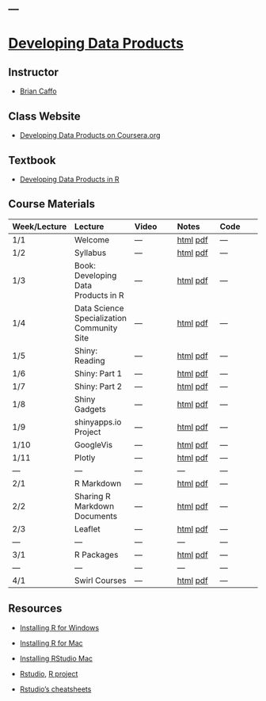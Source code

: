 ---
---

# [Developing Data Products](index.html)

## Instructor

- [Brian Caffo](http://www.bcaffo.com/)

## Class Website

- [Developing Data Products on Coursera.org](https://www.coursera.org/learn/data-products)

## Textbook

- [Developing Data Products in R](https://leanpub.com/ddp)


## Course Materials

| Week/Lecture  | Lecture  |  Video | Notes | Code |
|:------------|:------------|:------------|:------------|:------------|
| 1/1 | Welcome | --- | [html](welcome.html) [pdf](welcome.pdf)| --- |
| 1/2 | Syllabus | --- | [html](syllabus.html) [pdf](syllabus.pdf)| --- |
| 1/3 | Book: Developing Data Products in R | --- | [html](book.html) [pdf](book.pdf) | --- |
| 1/4 | Data Science Specialization Community Site | --- | [html](community.html) [pdf](community.pdf) | --- |
| 1/5 | Shiny: Reading | --- | [html](shiny.html) [pdf](shiny.pdf)| --- |
| 1/6 | Shiny: Part 1 | --- | [html](./Shiny_Part_1/Shiny_Part_1.html) [pdf](./Shiny_Part_1/Shiny_Part_1.pdf)| --- |
| 1/7 | Shiny: Part 2 | --- | [html](./Shiny_Part_2/Shiny_Part_2.html) [pdf](./Shiny_Part_2/Shiny_Part_2.pdf)| --- |
| 1/8 | Shiny Gadgets | --- | [html](./Shiny_Gadgets/Shiny_Gadgets.html) [pdf](./Shiny_Gadgets/Shiny_Gadgets.pdf)| --- |
| 1/9 | shinyapps.io Project | --- | [html](shinyproject.html) [pdf](shinyproject.pdf)| --- |
| 1/10 | GoogleVis | --- | [html](./googleVis/googleVis.html) [pdf](./googleVis/googleVis.pdf)| --- |
| 1/11 | Plotly | --- | [html](./plotly/plotly.html) [pdf](./plotly/plotly.pdf)| --- |
| --- | --- | --- | --- | --- |
| 2/1 | R Markdown | --- | [html](./R_Markdown/R_Markdown.html) [pdf](./R_Markdown/R_Markdown.pdf)| --- |
| 2/2 | Sharing R Markdown Documents | --- | [html](./R_Markdown/sharing.html) [pdf](./R_Markdown/sharing.pdf)| --- |
| 2/3 | Leaflet | --- | [html](./leaflet/leaflet.html) [pdf](./leaflet/leaflet.pdf)| --- |
| --- | --- | --- | --- | --- |
| 3/1 | R Packages | --- | [html](./RPackages/rpackages.html) [pdf](./RPackages/rpackages.pdf)| --- |
| --- | --- | --- | --- | --- |
| 4/1 | Swirl Courses | --- | [html](./swirl/swirl.html) [pdf](./swirl/swirl.pdf)| --- |

## Resources

- [Installing R for Windows](https://www.youtube.com/watch?v=LII6of-5Odw)
- [Installing R for Mac](https://www.youtube.com/watch?v=xokJUwn0mis)
- [Installing RStudio Mac](https://www.youtube.com/watch?v=JbTMvQ-SbvQ)

- [Rstudio](http://www.rstudio.com/), [R project](http://www.r-project.org/)
- [Rstudio's cheatsheets](http://www.rstudio.com/resources/cheatsheets/) 